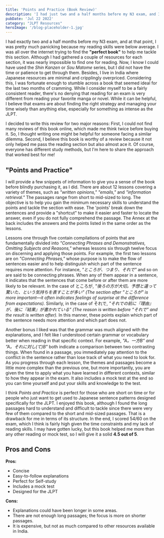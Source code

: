 ```yaml
---
title: 'Points and Practice (Book Review)'
description: 'I had just two and a half months before my N3 exam, and I was in a panic because my reading skills were below average. I searched online for the "perfect book"'
pubDate: 'Jul 22 2022'
category: "JLPT Resources"
heroImage: '/blog-placeholder-1.jpg'
---
```


I had exactly two and a half months before my N3 exam, and at that point, I was pretty much panicking because my reading skills were below average. I was all over the internet trying to find the **"perfect book"** to help me tackle this section. Although I had gathered a couple of resources for each section, it was nearly impossible to find one for reading. Now, I know I could have used the *Shin Kanzen* or *Sou Matome* series, but I did not have the time or patience to get through them. Besides, I live in India where Japanese resources are minimal and cripplingly overpriced. Considering this, I was fortunate enough to stumble across a book that seemed ideal for the last two months of cramming. While I consider myself to be a fairly consistent reader, there's no denying that reading for an exam is very different from reading your favorite manga or novel. While it can be helpful, I believe that exams are about finding the right strategy and managing your time wisely than anything else, especially for something as intense as the JLPT.

I decided to write this review for two major reasons: First, I could not find many reviews of this book online, which made me think twice before buying it. So, I thought writing one might be helpful for someone facing a similar dilemma. Second, I believe this book is worthy of a review because it not only helped me pass the reading section but also almost ace it. Of course, everyone has different study methods, but I'm here to share the approach that worked best for me!

## "Points and Practice"

I will provide a few snippets of information to give you a sense of the book before blindly purchasing it, as I did.
There are about 12 lessons covering a variety of themes, such as *"written opinions," "emails,"* and *"information retrieval."* The passages range from short to mid-sized to long. The objective is to help you gain the minimum necessary skills to understand the points and tackle the section with ease. The 'points' break down the sentences and provide a "shortcut" to make it easier and faster to locate the answer, even if you do not fully comprehend the passage. The Annex at the back includes the answers and the points listed in the same order as the lessons.

Lessons one through five contain compilations of points that are fundamentally divided into *"Connecting Phrases and Demonstratives, Omitting Subjects and Reasons,"* whereas lessons six through twelve focus on discerning and applying those points. For example, the first two lessons are on *"Connecting Phrases,"* whose purpose is to make the flow of sentences easier and to help distinguish which part of the sentence requires more attention. For instance, *"ところが、つまり、それで"* and so on are said to be connecting phrases. When any of them appear in a sentence, it indicates that the sentences that come before or after them are more likely to be relevant. In the case of ところが, *"後ろの方が大切。予想と違って驚いた、という気持ちを表すことが多い” (The section after ”ところが” is more important—it often indicates feelings of surprise at the difference from expectations).* Similarly, in the case of それで, *"それでの前に『理由』が、後に『結果』が書かれている” (The reason is written before “それで” and the result is written after).* In this manner, these points explain which part of the sentence needs more attention and which part does not.

Another bonus I liked was that the grammar was much aligned with the explanations, and I felt like I understood certain grammar or vocabulary better when reading in that specific context. For example, *"A。一方B” and ”A。それに対し(て)B"* both indicate a comparison between two contrasting things. When found in a passage, you immediately pay attention to the conflict in the sentence rather than lose track of what you need to look for. As you progress through each lesson, the themes and passages become a little more complex than the previous one, but more importantly, you are given the time to apply what you have learned in different contexts, similar to how they appear in the exam. It also includes a mock test at the end so you can time yourself and put your skills and knowledge to the test.

I think *Points and Practice* is perfect for those who are short on time or for people who just want to get used to Japanese sentence patterns designed specifically for the JLPT. I enjoyed this book, although I found the long passages hard to understand and difficult to tackle since there were very few of them compared to the short and mid-sized passages. That is a drawback for me in terms of its structure. In the end, I scored 54/60 on the exam, which I think is fairly high given the time constraints and my lack of reading skills. I may have gotten lucky, but this book helped me more than any other reading or mock test, so I will give it a solid **4.5 out of 5**.

## Pros and Cons

**Pros:**
- Concise  
- Easy-to-follow explanations  
- Perfect for Self-study  
- Includes a mock test  
- Designed for the JLPT

**Cons:**
- Explanations could have been longer in some areas.  
- There are not enough long passages; the focus is more on shorter passages.  
- It is expensive, but not as much compared to other resources available in India.

<Affiliate
    AffiliateImg={book}
    AffiliateLink
    AffiliateName="amazon us"
/>